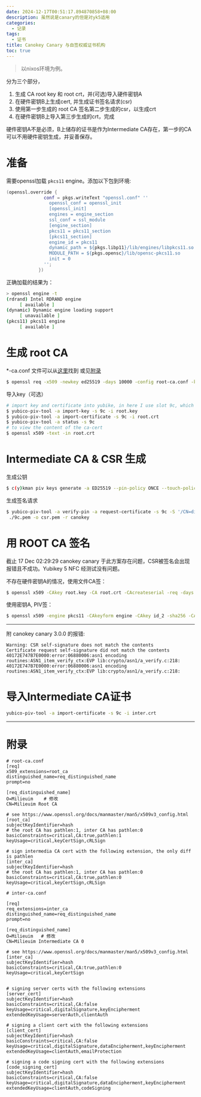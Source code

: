 ```yaml
---
date: 2024-12-17T00:51:17.894870858+08:00
description: 虽然说是canary的但是对yk5适用
categories:
  - 记录
tags:
  - 证书
title: Canokey Canary 与自签权威证书机构
toc: true
---
```


> 以nixos环境为例。

分为三个部分，

1. 生成 CA root key 和 root crt，并(可选)导入硬件密钥A
2. 在硬件密钥B上生成cert, 并生成证书签名请求(csr)
3. 使用第一步生成的 root CA 签名第二步生成的csr，以生成crt
4. 在硬件密钥B上导入第三步生成的crt，完成

硬件密钥A不是必须，B上储存的证书是作为Intermediate CA存在，第一步的CA可以不用硬件密钥生成，并妥善保存。


# 准备

需要openssl加载 `pkcs11` engine。添加以下包到环境:

```nix
(openssl.override {
              conf = pkgs.writeText "openssl.conf" ''
                openssl_conf = openssl_init
                [openssl_init] 
                engines = engine_section
                ssl_conf = ssl_module 
                [engine_section] 
                pkcs11 = pkcs11_section 
                [pkcs11_section] 
                engine_id = pkcs11 
                dynamic_path = ${pkgs.libp11}/lib/engines/libpkcs11.so 
                MODULE_PATH = ${pkgs.opensc}/lib/opensc-pkcs11.so
                init = 0 
              '';
            })
```

正确加载的结果为：

```bash
> openssl engine -t
(rdrand) Intel RDRAND engine
     [ available ]
(dynamic) Dynamic engine loading support
     [ unavailable ]
(pkcs11) pkcs11 engine
     [ available ]
```

# 生成 root CA

*-ca.conf 文件可以从[这里](https://github.com/samngms/yubikey-ca)找到 或见[附录](#附录)

```bash
$ openssl req -x509 -newkey ed25519 -days 10000 -config root-ca.conf -keyout root.key -out root.crt
```

导入key（可选）

```bash
# import key and certificate into yubike, in here I use slot 9c, which is Digital Signature
$ yubico-piv-tool -a import-key -s 9c -i root.key
$ yubico-piv-tool -a import-certificate -s 9c -i root.crt
$ yubico-piv-tool -a status -s 9c
# to view the content of the ca-cert
$ openssl x509 -text -in root.crt
```

# Intermediate CA & CSR 生成

生成公钥

```bash
$ c(y)kman piv keys generate -a ED25519 --pin-policy ONCE --touch-policy CACHED 9c ./9c.pem
```

生成签名请求

```bash
$ yubico-piv-tool -a verify-pin -a request-certificate -s 9c -S '/CN=digi_sign/OU=test/O=nyaw.xyz/' -i
 ./9c.pem -o csr.pem -r canokey
```

# 用 ROOT CA 签名

<Emph type="warn">截止 17 Dec 02:29:29 canokey canary 于此方案存在问题，CSR被签名会出现报错且不成功。Yubikey 5 NFC 经测试没有问题。</Emph>

不存在硬件密钥A的情况，使用文件CA签：

```bash
$ openssl x509 -CAkey root.key -CA root.crt -CAcreateserial -req -days 3650 -in csr.pem -out inter.crt -extfile root-ca.conf -extensions inter_ca
```

使用密钥A, PIV签：

```bash
$ openssl x509 -engine pkcs11 -CAkeyform engine -CAkey id_2 -sha256 -CA root.crt -CAcreateserial -req -days 3650 -extfile root-ca.conf -extensions inter_ca -in inter.csr -out inter.crt
```


---

附 canokey canary 3.0.0 的报错:

```
Warning: CSR self-signature does not match the contents
Certificate request self-signature did not match the contents
40172E747B7E0000:error:06880006:asn1 encoding routines:ASN1_item_verify_ctx:EVP lib:crypto/asn1/a_verify.c:218:
40172E747B7E0000:error:06880006:asn1 encoding routines:ASN1_item_verify_ctx:EVP lib:crypto/asn1/a_verify.c:218:
```

# 导入Intermediate CA证书

```bash
yubico-piv-tool -a import-certificate -s 9c -i inter.crt
```


---

# 附录

```
# root-ca.conf
[req]
x509_extensions=root_ca
distinguished_name=req_distinguished_name
prompt=no

[req_distinguished_name]
O=Milieuim    # 修改
CN=Milieuim Root CA

# see https://www.openssl.org/docs/manmaster/man5/x509v3_config.html
[root_ca]
subjectKeyIdentifier=hash
# the root CA has pathlen:1, inter CA has pathlen:0
basicConstraints=critical,CA:true,pathlen:1
keyUsage=critical,keyCertSign,cRLSign

# sign intermedia CA cert with the following extension, the only diff is pathlen
[inter_ca]
subjectKeyIdentifier=hash
# the root CA has pathlen:1, inter CA has pathlen:0
basicConstraints=critical,CA:true,pathlen:0
keyUsage=critical,keyCertSign,cRLSign
```


```
# inter-ca.conf

[req]
req_extensions=inter_ca
distinguished_name=req_distinguished_name
prompt=no

[req_distinguished_name]
O=Milieuim   # 修改
CN=Milieuim Intermediate CA 0

# see https://www.openssl.org/docs/manmaster/man5/x509v3_config.html
[inter_ca]
subjectKeyIdentifier=hash
basicConstraints=critical,CA:true,pathlen:0
keyUsage=critical,keyCertSign


# signing server certs with the following extensions
[server_cert]
subjectKeyIdentifier=hash
basicConstraints=critical,CA:false
keyUsage=critical,digitalSignature,keyEncipherment
extendedKeyUsage=serverAuth,clientAuth

# signing a client cert with the following extensions
[client_cert]
subjectKeyIdentifier=hash
basicConstraints=critical,CA:false
keyUsage=critical,digitalSignature,dataEncipherment,keyEncipherment
extendedKeyUsage=clientAuth,emailProtection

# signing a code signing cert with the following extensions
[code_signing_cert]
subjectKeyIdentifier=hash
basicConstraints=critical,CA:false
keyUsage=critical,digitalSignature,dataEncipherment,keyEncipherment
extendedKeyUsage=clientAuth,codeSigning
```

